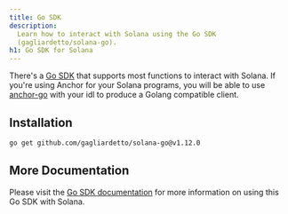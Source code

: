 ```yaml
---
title: Go SDK
description:
  Learn how to interact with Solana using the Go SDK
  (gagliardetto/solana-go).
h1: Go SDK for Solana
---
```


There's a [Go SDK](https://github.com/gagliardetto/solana-go) that supports most functions 
to interact with Solana. If you're using Anchor for your Solana programs, you 
will be able to use 
[anchor-go](https://github.com/gagliardetto/anchor-go) with your idl 
to produce a Golang compatible client.

## Installation

```bash  title="Terminal"
go get github.com/gagliardetto/solana-go@v1.12.0
```

## More Documentation

Please visit the [Go SDK documentation](https://github.com/gagliardetto/solana-go?tab=readme-ov-file#installation) 
for more information on using this Go SDK with Solana.
